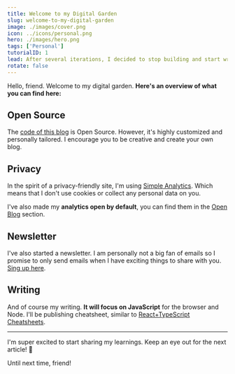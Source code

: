 ```yaml
---
title: Welcome to my Digital Garden
slug: welcome-to-my-digital-garden
image: ./images/cover.png
icon: ../icons/personal.png
hero: ./images/hero.png
tags: ['Personal']
tutorialID: 1
lead: After several iterations, I decided to stop building and start writing. This is a welcome post!
rotate: false
---
```


Hello, friend. Welcome to my digital garden. **Here's an overview of what you can find here:**

## Open Source

The [code of this blog](https://github.com/laurosilvacom/laurosilva.com) is Open Source. However, it's highly customized and personally tailored. I encourage you to be creative and create your own blog.

## Privacy

In the spirit of a privacy-friendly site, I'm using [Simple Analytics](https://referral.simpleanalytics.com/lauro). Which means that I don't use cookies or collect any personal data on you.

I've also made my **analytics open by default**, you can find them in the [Open Blog](/open-blog/) section.

## Newsletter

I've also started a newsletter. I am personally not a big fan of emails so I promise to only send emails when I have exciting things to share with you. [Sing up here](/newsletter).

## Writing

And of course my writing. **It will focus on JavaScript** for the browser and Node. I'll be publishing cheatsheet, similar to [React+TypeScript Cheatsheets](https://github.com/typescript-cheatsheets/react-typescript-cheatsheet-es).

---

I'm super excited to start sharing my learnings. Keep an eye out for the next article! 🙌

Until next time, friend!
